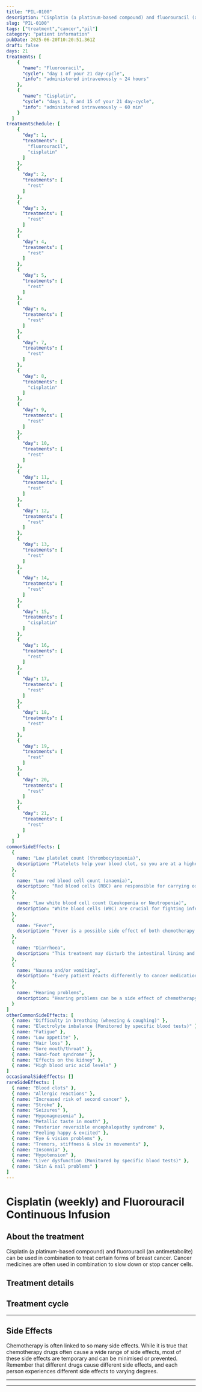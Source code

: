 ```yaml
---
title: "PIL-0100"
description: "Cisplatin (a platinum-based compound) and fluorouracil (an antimetabolite) can be used in combination to treat certain forms of breast cancer. Cancer medicines are often used in combination to slow down or stop cancer cells."
slug: "PIL-0100"
tags: ["treatment","cancer","pil"]
category: "patient information"
pubDate: 2025-06-20T10:20:51.361Z
draft: false
days: 21
treatments: [
    {
      "name": "Fluorouracil",
      "cycle": "day 1 of your 21 day-cycle",
      "info": "administered intravenously ~ 24 hours"
    },
    {
      "name": "Cisplatin",
      "cycle": "days 1, 8 and 15 of your 21 day-cycle",
      "info": "administered intravenously ~ 60 min"
    }
  ]
treatmentSchedule: [
    {
      "day": 1,
      "treatments": [
        "fluorouracil",
        "cisplatin"
      ]
    },
    {
      "day": 2,
      "treatments": [
        "rest"
      ]
    },
    {
      "day": 3,
      "treatments": [
        "rest"
      ]
    },
    {
      "day": 4,
      "treatments": [
        "rest"
      ]
    },
    {
      "day": 5,
      "treatments": [
        "rest"
      ]
    },
    {
      "day": 6,
      "treatments": [
        "rest"
      ]
    },
    {
      "day": 7,
      "treatments": [
        "rest"
      ]
    },
    {
      "day": 8,
      "treatments": [
        "cisplatin"
      ]
    },
    {
      "day": 9,
      "treatments": [
        "rest"
      ]
    },
    {
      "day": 10,
      "treatments": [
        "rest"
      ]
    },
    {
      "day": 11,
      "treatments": [
        "rest"
      ]
    },
    {
      "day": 12,
      "treatments": [
        "rest"
      ]
    },
    {
      "day": 13,
      "treatments": [
        "rest"
      ]
    },
    {
      "day": 14,
      "treatments": [
        "rest"
      ]
    },
    {
      "day": 15,
      "treatments": [
        "cisplatin"
      ]
    },
    {
      "day": 16,
      "treatments": [
        "rest"
      ]
    },
    {
      "day": 17,
      "treatments": [
        "rest"
      ]
    },
    {
      "day": 18,
      "treatments": [
        "rest"
      ]
    },
    {
      "day": 19,
      "treatments": [
        "rest"
      ]
    },
    {
      "day": 20,
      "treatments": [
        "rest"
      ]
    },
    {
      "day": 21,
      "treatments": [
        "rest"
      ]
    }
  ]
commonSideEffects: [
  {
    name: "Low platelet count (thrombocytopenia)",
    description: "Platelets help your blood clot, so you are at a higher risk of bleeding when your platelet count decreases. Let your oncology care team know if you have any excess bruising or bleeding, including nose bleeds, sore gums or blood in your urine or stool."
  },
  {
    name: "Low red blood cell count (anaemia)",
    description: "Red blood cells (RBC) are responsible for carrying oxygen to the tissues in your body. When you have a low RBC count, you may feel tired or weak and have pale skin."
  },
  {
    name: "Low white blood cell count (Leukopenia or Neutropenia)",
    description: "White blood cells (WBC) are crucial for fighting infection. While receiving treatment, your WBC count can drop, putting you at a higher risk of disease."
  },
  {
    name: "Fever",
    description: "Fever is a possible side effect of both chemotherapy and biological treatments. You must contact your healthcare team immediately if you have a temperature of 38ºC or higher."
  },
  {
    name: "Diarrhoea",
    description: "This treatment may disturb the intestinal lining and cause loose, watery, and more frequent stools than usual. Certain medications have a higher chance of causing diarrhoea."
  },
  {
    name: "Nausea and/or vomiting",
    description: "Every patient reacts differently to cancer medication. Many people feel nauseous, and some also experience vomiting. Nausea and vomiting can be managed or reduced with medication."
  },
  {
    name: "Hearing problems",
    description: "Hearing problems can be a side effect of chemotherapy. If you are experiencing hearing problems during chemotherapy, it's critical to talk to your healthcare provider. They might be able to change your treatment plan or give you medicine to help you."
  }
]
otherCommonSideEffects: [
  { name: "Difficulty in breathing (wheezing & coughing)" },
  { name: "Electrolyte imbalance (Monitored by specific blood tests)" },
  { name: "Fatigue" },
  { name: "Low appetite" },
  { name: "Hair loss" },
  { name: "Sore mouth/throat" },
  { name: "Hand-foot syndrome" },
  { name: "Effects on the kidney" },
  { name: "High blood uric acid levels" }
]
occasionalSideEffects: []
rareSideEffects: [
  { name: "Blood clots" },
  { name: "Allergic reactions" },
  { name: "Increased risk of second cancer" },
  { name: "Stroke" },
  { name: "Seizures" },
  { name: "Hypomagnesemia" },
  { name: "Metallic taste in mouth" },
  { name: "Posterior reversible encephalopathy syndrome" },
  { name: "Feeling happy & excited" },
  { name: "Eye & vision problems" },
  { name: "Tremors, stiffness & slow in movements" },
  { name: "Insomnia" },
  { name: "Hypotension" },
  { name: "Liver dysfunction (Monitored by specific blood tests)" },
  { name: "Skin & nail problems" }
]
---
```


# Cisplatin (weekly) and Fluorouracil Continuous Infusion

## About the treatment

Cisplatin (a platinum-based compound) and fluorouracil (an antimetabolite) can be used in combination to treat certain forms of breast cancer. Cancer medicines are often used in combination to slow down or stop cancer cells.

## Treatment details

<LegendGrid treatments={treatments} />

## Treatment cycle

<TreatmentCycleGrid treatmentSchedule={treatmentSchedule} />

<hr class="py-0 border-t-[0.5px] border-gray-500" />

## Side Effects

Chemotherapy is often linked to so many side effects. While it is true that chemotherapy drugs often cause a wide range of side effects, most of these side effects are temporary and can be minimised or prevented. Remember that different drugs cause different side effects, and each person experiences different side effects to varying degrees.

<CommonSideEffects commonSideEffects={commonSideEffects} />
<OtherCommonSideEffects otherCommonSideEffects={otherCommonSideEffects} />
<OccasionalSideEffects occasionalSideEffects={occasionalSideEffects} />
<RareSideEffects rareSideEffects={rareSideEffects} />

<hr class="py-0 border-t-[0.5px] border-gray-500" />

<SafeHandlingAccordion />
<GeneralPrecautionsAccordion />
<LifestyleSafetyAccordion />

<hr class="py-0 border-t-[0.5px] border-gray-500" />

<HealthcareTeamContact />
